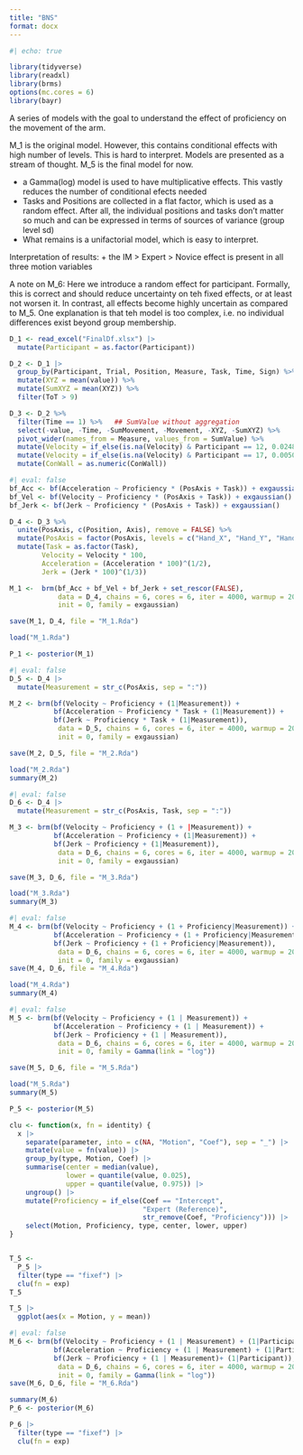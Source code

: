 ```yaml
---
title: "BNS"
format: docx
---
```


```r
#| echo: true

library(tidyverse)
library(readxl)
library(brms)
options(mc.cores = 6)
library(bayr)
```

A series of models with the goal to understand the effect of proficiency on the movement of the arm.

M_1 is the original model. However, this contains conditional effects with high number of levels.
This is hard to interpret. Models are presented as a stream of thought. M_5 is the final model for now.

+ a Gamma(log) model is used to have multiplicative effects. This vastly reduces the number of conditional efects needed
+ Tasks and Positions are collected in a flat factor, which is used as a random effect. After all, the individual positions and tasks don't matter so much and can be expressed in terms of sources of variance (group level sd)
+ What remains is a unifactorial model, which is easy to interpret.

Interpretation of results:
+ the IM > Expert > Novice effect is present in all three motion variables

A note on M_6: Here we introduce a random effect for participant. Formally, this is correct and should reduce uncertainty on teh fixed effects, or at least not worsen it. In contrast, all effects become highly uncertain as compared to M_5. One explanation is that teh model is too complex, i.e. no individual differences exist  beyond group membership.















```r
D_1 <- read_excel("FinalDf.xlsx") |> 
  mutate(Participant = as.factor(Participant))

D_2 <- D_1 |> 
  group_by(Participant, Trial, Position, Measure, Task, Time, Sign) %>%
  mutate(XYZ = mean(value)) %>%
  mutate(SumXYZ = mean(XYZ)) %>%
  filter(ToT > 9)

D_3 <- D_2 %>% 
  filter(Time == 1) %>%   ## SumValue without aggregation
  select(-value, -Time, -SumMovement, -Movement, -XYZ, -SumXYZ) %>%
  pivot_wider(names_from = Measure, values_from = SumValue) %>%
  mutate(Velocity = if_else(is.na(Velocity) & Participant == 12, 0.02488166, Velocity)) %>%
  mutate(Velocity = if_else(is.na(Velocity) & Participant == 17, 0.00502671, Velocity)) %>%
  mutate(ConWall = as.numeric(ConWall))


```

```r
#| eval: false
bf_Acc <- bf(Acceleration ~ Proficiency * (PosAxis + Task)) + exgaussian() 
bf_Vel <- bf(Velocity ~ Proficiency * (PosAxis + Task)) + exgaussian() 
bf_Jerk <- bf(Jerk ~ Proficiency * (PosAxis + Task)) + exgaussian() 

D_4 <- D_3 %>% 
  unite(PosAxis, c(Position, Axis), remove = FALSE) %>% 
  mutate(PosAxis = factor(PosAxis, levels = c("Hand_X", "Hand_Y", "Hand_Z" , "FoArm_X", "FoArm_Y", "FoArm_Z", "UpArm_X", "UpArm_Y", "UpArm_Z"))) %>%
  mutate(Task = as.factor(Task),
        Velocity = Velocity * 100,
        Acceleration = (Acceleration * 100)^(1/2),      
        Jerk = (Jerk * 100)^(1/3))

M_1 <-  brm(bf_Acc + bf_Vel + bf_Jerk + set_rescor(FALSE), 
            data = D_4, chains = 6, cores = 6, iter = 4000, warmup = 2000, 
            init = 0, family = exgaussian)

save(M_1, D_4, file = "M_1.Rda")
```


```r
load("M_1.Rda")

P_1 <- posterior(M_1)

```

```r
#| eval: false
D_5 <- D_4 |> 
  mutate(Measurement = str_c(PosAxis, sep = ":"))

M_2 <- brm(bf(Velocity ~ Proficiency + (1|Measurement)) +
           bf(Acceleration ~ Proficiency * Task + (1|Measurement)) +
           bf(Jerk ~ Proficiency * Task + (1|Measurement)),
            data = D_5, chains = 6, cores = 6, iter = 4000, warmup = 2000, 
            init = 0, family = exgaussian)

save(M_2, D_5, file = "M_2.Rda")
```


```r
load("M_2.Rda")
summary(M_2)
```




```r
#| eval: false
D_6 <- D_4 |> 
  mutate(Measurement = str_c(PosAxis, Task, sep = ":"))

M_3 <- brm(bf(Velocity ~ Proficiency + (1 + |Measurement)) +
           bf(Acceleration ~ Proficiency + (1|Measurement)) +
           bf(Jerk ~ Proficiency + (1|Measurement)),
            data = D_6, chains = 6, cores = 6, iter = 4000, warmup = 2000, 
            init = 0, family = exgaussian)    

save(M_3, D_6, file = "M_3.Rda")
```


```r
load("M_3.Rda")
summary(M_3)
```
```r
#| eval: false
M_4 <- brm(bf(Velocity ~ Proficiency + (1 + Proficiency|Measurement)) +
           bf(Acceleration ~ Proficiency + (1 + Proficiency|Measurement)) +
           bf(Jerk ~ Proficiency + (1 + Proficiency|Measurement)),
            data = D_6, chains = 6, cores = 6, iter = 4000, warmup = 2000, 
            init = 0, family = exgaussian)    
save(M_4, D_6, file = "M_4.Rda")
```

```r
load("M_4.Rda")
summary(M_4)
```

```r
#| eval: false
M_5 <- brm(bf(Velocity ~ Proficiency + (1 | Measurement)) +
           bf(Acceleration ~ Proficiency + (1 | Measurement)) +
           bf(Jerk ~ Proficiency + (1 | Measurement)),
            data = D_6, chains = 6, cores = 6, iter = 4000, warmup = 2000, 
            init = 0, family = Gamma(link = "log"))

save(M_5, D_6, file = "M_5.Rda")
```

```r
load("M_5.Rda")
summary(M_5)
```
```r
P_5 <- posterior(M_5)

clu <- function(x, fn = identity) {
  x |> 
    separate(parameter, into = c(NA, "Motion", "Coef"), sep = "_") |> 
    mutate(value = fn(value)) |> 
    group_by(type, Motion, Coef) |>
    summarise(center = median(value), 
              lower = quantile(value, 0.025),
              upper = quantile(value, 0.975)) |> 
    ungroup() |> 
    mutate(Proficiency = if_else(Coef == "Intercept",
                                 "Expert (Reference)",
                                 str_remove(Coef, "Proficiency"))) |> 
    select(Motion, Proficiency, type, center, lower, upper)
}


T_5 <-
  P_5 |> 
  filter(type == "fixef") |> 
  clu(fn = exp)
T_5

```

```r
T_5 |> 
  ggplot(aes(x = Motion, y = mean))
```


```r
#| eval: false
M_6 <- brm(bf(Velocity ~ Proficiency + (1 | Measurement) + (1|Participant)) +
           bf(Acceleration ~ Proficiency + (1 | Measurement) + (1|Participant)) +
           bf(Jerk ~ Proficiency + (1 | Measurement)+ (1|Participant)),
            data = D_6, chains = 6, cores = 6, iter = 4000, warmup = 2000, 
            init = 0, family = Gamma(link = "log"))
save(M_6, D_6, file = "M_6.Rda")
```

```r
summary(M_6)
P_6 <- posterior(M_6)
```

```r
P_6 |> 
  filter(type == "fixef") |>
  clu(fn = exp)
```

